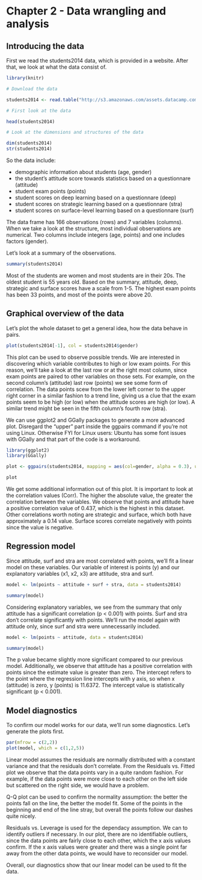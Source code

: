 # Chapter 2 - Data wrangling and analysis

## Introducing the data

First we read the students2014 data, which is provided in a website. After that, we look at what the data consist of.

```r
library(knitr)
```

```r
# Download the data

students2014 <- read.table("http://s3.amazonaws.com/assets.datacamp.com/production/course_2218/datasets/learning2014.txt ", sep=",", header=TRUE)

# First look at the data

head(students2014)

# Look at the dimensions and structures of the data

dim(students2014)
str(students2014)
```

So the data include:

- demographic information about students (age, gender)
- the student's attitude score towards statistics based on a questionnare (attitude)
- student exam points (points)
- student scores on deep learning based on a questionnare (deep) 
- student scores on strategic learning based on a questionnare (stra)
- student scores on surface-level learning based on a questionnare (surf)

The data frame has 166 observations (rows) and 7 variables (columns). When we take a look at the structure, most individual observations are numerical. Two columns include integers (age, points) and one includes factors (gender).

Let's look at a summary of the observations.

```r
summary(students2014)
```

Most of the students are women and most students are in their 20s. The oldest student is 55 years old. Based on the summary, attitude, deep, strategic and surface scores have a scale from 1-5. The highest exam points has been 33 points, and most of the points were above 20. 

## Graphical overview of the data

Let's plot the whole dataset to get a general idea, how the data behave in pairs.
```r
plot(students2014[-1], col = students2014$gender)
```

This plot can be used to observe possible trends. We are interested in discovering which variable contributes to high or low exam points. For this reason, we'll take a look at the last row or at the right most column, since exam points are paired to other variables on those sets. For example, on the second column's (attitude) last row (points) we see some form of correlation. The data points scew from the lower left corner to the upper right corner in a similar fashion to a trend line, giving us a clue that the exam points seem to be high (or low) when the attitude scores are high (or low). A similar trend might be seen in the fifth column's fourth row (stra).

We can use ggplot2 and GGally packages to generate a more advanced plot. Disregard the "upper" part inside the ggpairs command if you're not using Linux. Otherwise FYI for Linux users: Ubuntu has some font issues with GGally and that part of the code is a workaround.

```r
library(ggplot2)
library(GGally)

plot <- ggpairs(students2014, mapping = aes(col=gender, alpha = 0.3), upper = list(continuous = "cor_v1_5"), lower = list(combo = wrap("facethist", bins = 20)))

plot
```

We get some additional information out of this plot. It is important to look at the correlation values (Corr). The higher the absolute value, the greater the correlation between the variables. We observe that points and attitude have a positive correlation value of 0.437, which is the highest in this dataset. Other correlations worth noting are strategic and surface, which both have approximately a 0.14 value. Surface scores correlate negatively with points since the value is negative.

## Regression model

Since attitude, surf and stra are most correlated with points, we'll fit a linear model on these variables. Our variable of interest is points (y) and our explanatory variables (x1, x2, x3) are attitude, stra and surf.

```r
model <- lm(points ~ attitude + surf + stra, data = students2014)

summary(model)
```
Considering explanatory variables, we see from the summary that only attitude has a significant correlation (p < 0.001) with points. Surf and stra don't correlate significantly with points. We'll run the model again with attitude only, since surf and stra were unnecessarily included.

```r
model <- lm(points ~ attitude, data = students2014)

summary(model)
```
The p value became slightly more significant compared to our previous model. Additionally, we observe that attitude has a positive correlation with points since the estimate value is greater than zero. The intercept refers to the point where the regression line intercepts with y axis, so when x (attitude) is zero, y (points) is 11.6372. The intercept value is statistically significant (p < 0.001).

## Model diagnostics

To confirm our model works for our data, we'll run some diagnostics. Let's generate the plots first.

```r
par(mfrow = c(2,2))
plot(model, which = c(1,2,5))
```

Linear model assumes the residuals are normally distributed with a constant variance and that the residuals don't correlate. From the Residuals vs. Fitted plot we observe that the data points vary in a quite random fashion. For example, if the data points were more close to each other on the left side but scattered on the right side, we would have a problem.

Q-Q plot can be used to confirm the normality assumption: the better the points fall on the line, the better the model fit. Some of the points in the beginning and end of the line stray, but overall the points follow our dashes quite nicely.

Residuals vs. Leverage is used for the dependacy assumption. We can to identify outliers if necessary. In our plot, there are no identifiable outliers, since the data points are fairly close to each other, which the x axis values confirm. If the x axis values were greater and there was a single point far away from the other data points, we would have to reconsider our model.

Overall, our diagnostics show that our linear model can be used to fit the data.